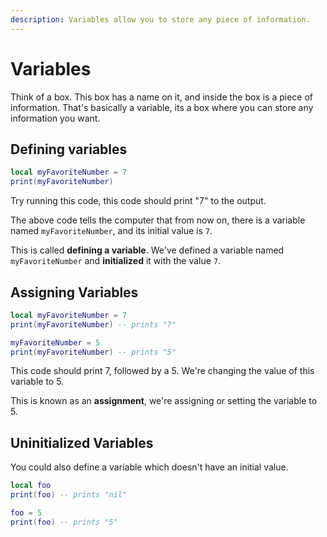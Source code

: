 ```yaml
---
description: Variables allow you to store any piece of information.
---
```


# Variables

Think of a box. This box has a name on it, and inside the box is a piece of information.
That's basically a variable, its a box where you can store any information you want.

## Defining variables

```lua
local myFavoriteNumber = 7
print(myFavoriteNumber)
```

Try running this code, this code should print "7" to the output.

The above code tells the computer that from now on, there is a variable named `myFavoriteNumber`, and
its initial value is `7`.

This is called **defining a variable**. We've defined a variable named `myFavoriteNumber` and **initialized**
it with the value `7`.

## Assigning Variables

```lua
local myFavoriteNumber = 7
print(myFavoriteNumber) -- prints "7"

myFavoriteNumber = 5
print(myFavoriteNumber) -- prints "5"
```

This code should print 7, followed by a 5.
We're changing the value of this variable to 5.

This is known as an **assignment**, we're assigning or setting the variable to 5.

## Uninitialized Variables

You could also define a variable which doesn't have an initial value.

```lua
local foo
print(foo) -- prints "nil"

foo = 5
print(foo) -- prints "5"
```
